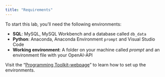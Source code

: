 ```yaml
---
title: "Requirements"
---
```


To start this lab, you'll need the following environments:

- **SQL**: MySQL, MySQL Workbench and a database called `db_data`
- **Python**: Anaconda, Anaconda Environment `prompt` and Visual Studio Code
- **Working environment**: A folder on your machine called *prompt* and an environment file with your OpenAI-API


:::{.callout-important}
Visit the "[Programming Toolkit-webpage](https://kirenz.github.io/lab-toolkit/)" to learn how to set up the environments.
:::